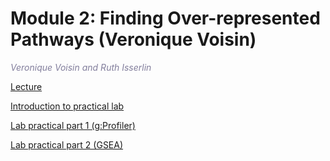 # Module 2: Finding Over-represented Pathways (Veronique Voisin)

 *<font color="#827e9c">Veronique Voisin and Ruth Isserlin</font>*
  
  [Lecture](./lectures/Pathways_2023_Module2_ORA_VV.pdf) 
  
  [Introduction to practical lab](./lectures/Pathways_2023_Module2_lab_introduction_RI.pdf)  

  [Lab practical part 1 (g:Profiler)](#gprofiler-lab)    

  [Lab practical part 2 (GSEA)](#gsea-lab)    

